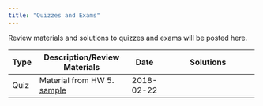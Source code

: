 ```yaml
---
title: "Quizzes and Exams"
---
```


Review materials and solutions to quizzes and exams will be posted here.

+------+----------------------------------------------------------+-----------+--------------------------------------------------------------------+
| Type | Description/Review Materials                             | Date      | Solutions                                                          |
+======+==========================================================+===========+====================================================================+
| Quiz | Material from HW 5.                                      | 2018-02-22|                                                                    |
|      | [sample](exams/q1/sample_quiz.pdf)                       |           |                                                                    |
+------+----------------------------------------------------------+-----------+--------------------------------------------------------------------+
